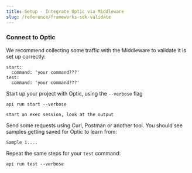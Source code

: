 ```yaml
---
title: Setup - Integrate Optic via Middleware
slug: /reference/frameworks-sdk-validate
---
```


### Connect to Optic

We recommend collecting some traffic with the Middleware to validate it is set up correctly:

```
start:
  command: 'your command???'
test:
  command: 'your command???'
```

Start up your project with Optic, using the `--verbose` flag

```
api run start --verbose
```


```
start an exec session, look at the output
```

Send some requests using Curl, Postman or another tool. You should see samples getting saved for Optic to learn from:

```
Sample 1....
```

Repeat the same steps for your `test` command:

```
api run test --verbose
```

